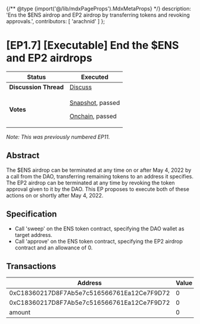 {/** @type {import('@/lib/mdxPageProps').MdxMetaProps} */}
    description: 'Ens the $ENS airdrop and EP2 airdrop by transferring tokens and revoking approvals.',
    contributors: [
        'arachnid'
    ]
};

# \[EP1.7] \[Executable] End the $ENS and EP2 airdrops

| **Status**            | Executed                                                                                                                                                                                                                                                                                                                                                               |
| --------------------- | ---------------------------------------------------------------------------------------------------------------------------------------------------------------------------------------------------------------------------------------------------------------------------------------------------------------------------------------------------------------------- |
| **Discussion Thread** | [Discuss](https://discuss.ens.domains/t/should-the-dao-end-the-airdrop-on-or-shortly-after-may-4/12047)                                                                                                                                                                                                                                                                |
| **Votes**             | <p><a href="https://snapshot.org/#/ens.eth/proposal/0x718c496b04017fb82749b68570d12f32c839f59b9f9433df127f48bf99121eb7">Snapshot</a>, passed</p><p><a href="https://www.tally.xyz/governance/eip155:1:0x323A76393544d5ecca80cd6ef2A560C6a395b7E3/proposal/99882233577221676057992280816078245519848378270443751235073826886360950537295">Onchain</a>, passed<br /></p> |

_Note: This was previously numbered EP11._

## Abstract

The $ENS airdrop can be terminated at any time on or after May 4, 2022 by a call from the DAO, transferring remaining tokens to an address it specifies. The EP2 airdrop can be terminated at any time by revoking the token approval given to it by the DAO. This EP proposes to execute both of these actions on or shortly after May 4, 2022.

## Specification

-   Call 'sweep' on the ENS token contract, specifying the DAO wallet as target address.
-   Call 'approve' on the ENS token contract, specifying the EP2 airdrop contract and an allowance of 0.

## Transactions

| Address                                    | Value | Function | Argument | Value                                      |
| ------------------------------------------ | ----- | -------- | -------- | ------------------------------------------ |
| 0xC18360217D8F7Ab5e7c516566761Ea12Ce7F9D72 | 0     | sweep    | dest     | 0xFe89cc7aBB2C4183683ab71653C4cdc9B02D44b7 |
| 0xC18360217D8F7Ab5e7c516566761Ea12Ce7F9D72 | 0     | approve  | spender  | 0x4A1241C2Cf2fD4a39918BCd738f90Bd7094eC2DC |
| amount                                     | 0     |          |          |                                            |
